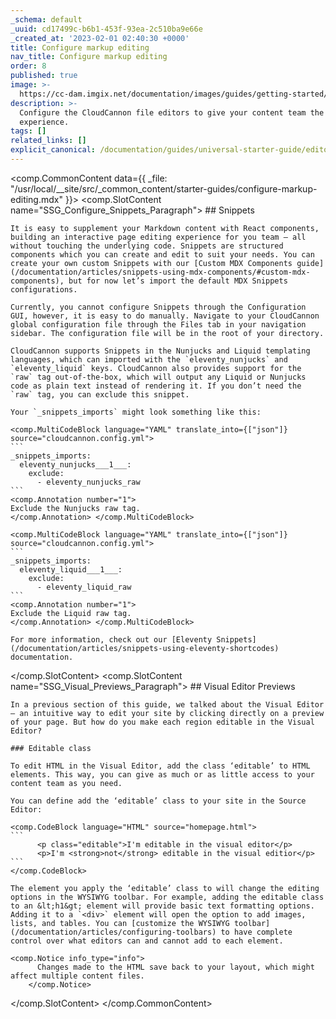 ```yaml
---
_schema: default
_uuid: cd17499c-b6b1-453f-93ea-2c510ba9e66e
_created_at: '2023-02-01 02:40:30 +0000'
title: Configure markup editing
nav_title: Configure markup editing
order: 8
published: true
image: >-
  https://cc-dam.imgix.net/documentation/images/guides/getting-started/guide-thumbnails/CloudCannon-Getting-Started-Thumbnail-Eleventy.png
description: >-
  Configure the CloudCannon file editors to give your content team the best
  experience.
tags: []
related_links: []
explicit_canonical: /documentation/guides/universal-starter-guide/editor-configuration/
---
```

<comp.CommonContent data={{ _file: "/usr/local/__site/src/_common_content/starter-guides/configure-markup-editing.mdx" }}>
  <comp.SlotContent name="SSG_Configure_Snippets_Paragraph">
    ## Snippets

    It is easy to supplement your Markdown content with React components, building an interactive page editing experience for you team — all without touching the underlying code. Snippets are structured components which you can create and edit to suit your needs. You can create your own custom Snippets with our [Custom MDX Components guide](/documentation/articles/snippets-using-mdx-components/#custom-mdx-components), but for now let’s import the default MDX Snippets configurations.

    Currently, you cannot configure Snippets through the Configuration GUI, however, it is easy to do manually. Navigate to your CloudCannon global configuration file through the Files tab in your navigation sidebar. The configuration file will be in the root of your directory.

    CloudCannon supports Snippets in the Nunjucks and Liquid templating languages, which can imported with the `eleventy_nunjucks` and `eleventy_liquid` keys. CloudCannon also provides support for the `raw` tag out-of-the-box, which will output any Liquid or Nunjucks code as plain text instead of rendering it. If you don’t need the `raw` tag, you can exclude this snippet.

    Your `_snippets_imports` might look something like this:

    <comp.MultiCodeBlock language="YAML" translate_into={["json"]} source="cloudcannon.config.yml">
    ```
    _snippets_imports:
      eleventy_nunjucks___1___:
        exclude:
          - eleventy_nunjucks_raw
    ```
    <comp.Annotation number="1">
    Exclude the Nunjucks raw tag.
    </comp.Annotation> </comp.MultiCodeBlock>

    <comp.MultiCodeBlock language="YAML" translate_into={["json"]} source="cloudcannon.config.yml">
    ```
    _snippets_imports:
      eleventy_liquid___1___:
        exclude:
          - eleventy_liquid_raw
    ```
    <comp.Annotation number="1">
    Exclude the Liquid raw tag.
    </comp.Annotation> </comp.MultiCodeBlock>

    For more information, check out our [Eleventy Snippets](/documentation/articles/snippets-using-eleventy-shortcodes) documentation.
  </comp.SlotContent>
  <comp.SlotContent name="SSG_Visual_Previews_Paragraph">
    ## Visual Editor Previews

    In a previous section of this guide, we talked about the Visual Editor — an intuitive way to edit your site by clicking directly on a preview of your page. But how do you make each region editable in the Visual Editor?

    ### Editable class

    To edit HTML in the Visual Editor, add the class ‘editable’ to HTML elements. This way, you can give as much or as little access to your content team as you need.

    You can define add the ‘editable’ class to your site in the Source Editor:

    <comp.CodeBlock language="HTML" source="homepage.html">
    ```
          <p class="editable">I'm editable in the visual editor</p>
          <p>I'm <strong>not</strong> editable in the visual editior</p>
    ```
    </comp.CodeBlock>

    The element you apply the ‘editable’ class to will change the editing options in the WYSIWYG toolbar. For example, adding the editable class to an &lt;h1&gt; element will provide basic text formatting options. Adding it to a `<div>` element will open the option to add images, lists, and tables. You can [customize the WYSIWYG toolbar](/documentation/articles/configuring-toolbars) to have complete control over what editors can and cannot add to each element.

    <comp.Notice info_type="info">
          Changes made to the HTML save back to your layout, which might affect multiple content files.
        </comp.Notice>
  </comp.SlotContent>
</comp.CommonContent>